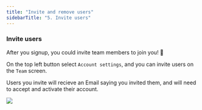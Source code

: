 ```yaml
---
title: "Invite and remove users"
sidebarTitle: "5. Invite users"
---
```


### Invite users

After you signup, you could invite team members to join you! 🎉

On the top left button select `Account settings`, and you can invite users on the `Team` screen.

Users you invite will recieve an Email saying you invited them, and will need to accept and activate their account.

<Frame>
  <img src="/pics/cloud/invite_users.png" />
</Frame>
